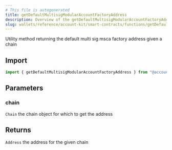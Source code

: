 ```yaml
---
# This file is autogenerated
title: getDefaultMultisigModularAccountFactoryAddress
description: Overview of the getDefaultMultisigModularAccountFactoryAddress method
slug: wallets/reference/account-kit/smart-contracts/functions/getDefaultMultisigModularAccountFactoryAddress
---
```


Utility method returning the default multi sig msca factory address given a chain

## Import

```ts
import { getDefaultMultisigModularAccountFactoryAddress } from "@account-kit/smart-contracts";
```

## Parameters

### chain

`Chain`
the chain object for which to get the address

## Returns

`Address`
the address for the given chain
